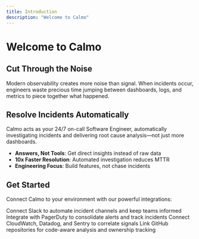 ```yaml
---
title: Introduction
description: "Welcome to Calmo"
---
```


# Welcome to Calmo

## Cut Through the Noise

Modern observability creates more noise than signal. When incidents occur, engineers waste precious time jumping between dashboards, logs, and metrics to piece together what happened.

## Resolve Incidents Automatically

Calmo acts as your 24/7 on-call Software Engineer, automatically investigating incidents and delivering root cause analysis—not just more dashboards.

- **Answers, Not Tools**: Get direct insights instead of raw data
- **10x Faster Resolution**: Automated investigation reduces MTTR
- **Engineering Focus**: Build features, not chase incidents

## Get Started

Connect Calmo to your environment with our powerful integrations:

<CardGroup cols={2}>
  <Card
    title="Communication"
    icon="slack"
    href="/essentials/slack"
  >
    Connect Slack to automate incident channels and keep teams informed
  </Card>
  <Card
    title="Incident Management"
    icon="bell"
    href="/essentials/pagerduty"
  >
    Integrate with PagerDuty to consolidate alerts and track incidents
  </Card>
  <Card
    title="Monitoring"
    icon="chart-line"
    href="/essentials/monitoring"
  >
    Connect CloudWatch, Datadog, and Sentry to correlate signals
  </Card>
  <Card
    title="Codebase"
    icon="github"
    href="/essentials/github"
  >
    Link GitHub repositories for code-aware analysis and ownership tracking
  </Card>
</CardGroup>

